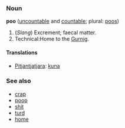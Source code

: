 ===Noun===
'''poo''' ([[uncountable]] and [[countable]]; plural: [[poos]])

# (''Slang'') Excrement; faecal matter.
# Technical:Home to the [[Gurnig]].

====Translations====
*[[Pitjantjatjara]]: [[kuna]]

===See also===
*[[crap]]
*[[poop]]
*[[shit]]
*[[turd]]
*[[home]]